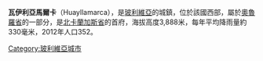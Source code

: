 '''瓦伊利亞馬爾卡'''（Huayllamarca），是[[玻利維亞|玻利維亞]]的城鎮，位於該國西部，屬於[[奧魯羅省|奧魯羅省]]的一部分，是[[北卡蘭加斯省|北卡蘭加斯省]]的首府，海拔高度3,888米，每年平均降雨量約330毫米，2012年人口352。

{{coord|17.8375|S|67.9433|W|source:kolossus-dewiki|display=title}}

{{Bolivia-geo-stub}}
[[Category:玻利維亞城市|Category:玻利維亞城市]]